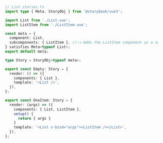 ```ts
// List.stories.ts
import type { Meta, StoryObj } from '@storybook/vue3';

import List from './List.vue';
import ListItem from './ListItem.vue';

const meta = {
  component: List,
  subcomponents: { ListItem }, //👈 Adds the ListItem component as a subcomponent
} satisfies Meta<typeof List>;
export default meta;

type Story = StoryObj<typeof meta>;

export const Empty: Story = {
  render: () => ({
    components: { List },
    template: '<List />',
  }),
};

export const OneItem: Story = {
  render: (args) => ({
    components: { List, ListItem },
    setup() {
      return { args }
    }
    template: '<List v-bind="args"><ListItem /></List>',
  }),
};
```
